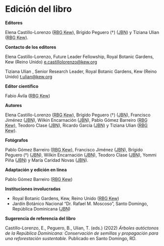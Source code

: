 # Edición del libro {.unnumbered}

**Editores**

Elena Castillo-Lorenzo (<abbr title="Royal Botanic Gardens Kew (El Real Jardín Botánico de Kew)">RBG Kew</abbr>), Brígido Peguero (†) (<abbr title="Jardín Botánico Nacional Dr. Rafael M. Moscoso">JBN</abbr>) y Tiziana Ulian (<abbr title="Royal Botanic Gardens Kew (El Real Jardín Botánico de Kew)">RBG Kew</abbr>).

**Contacto de los editores**

Elena Castillo-Lorenzo, Future Leader Fellowship, Royal Botanic Gardens, Kew (Reino Unido)
[e.castillolorenzo\@kew.org](mailto:e.castillolorenzo@kew.org){.email}

Tiziana Ulian , Senior Research Leader, Royal Botanic Gardens, Kew (Reino Unido)
[t.ulian\@kew.org](mailto:t.ulian@kew.org){.email}

**Editor científico**

Fabio Ávila (<abbr title="Royal Botanic Gardens Kew (El Real Jardín Botánico de Kew)">RBG Kew</abbr>)

**Autores**

Elena Castillo-Lorenzo (<abbr title="Royal Botanic Gardens Kew (El Real Jardín Botánico de Kew)">RBG Kew</abbr>), Brígido Peguero (†) (<abbr title="Jardín Botánico Nacional Dr. Rafael M. Moscoso">JBN</abbr>), Francisco Jiménez (<abbr title="Jardín Botánico Nacional Dr. Rafael M. Moscoso">JBN</abbr>), Wilkin Encarnación (<abbr title="Jardín Botánico Nacional Dr. Rafael M. Moscoso">JBN</abbr>), Pablo Gómez Barreiro (<abbr title="Royal Botanic Gardens Kew (El Real Jardín Botánico de Kew)">RBG Kew</abbr>), Teodoro Clase (<abbr title="Jardín Botánico Nacional Dr. Rafael M. Moscoso">JBN</abbr>), Ricardo García (<abbr title="Jardín Botánico Nacional Dr. Rafael M. Moscoso">JBN</abbr>) y Tiziana Ulian (<abbr title="Royal Botanic Gardens Kew (El Real Jardín Botánico de Kew)">RBG Kew</abbr>).

**Fotógrafos**

Pablo Gómez Barreiro (<abbr title="Royal Botanic Gardens Kew (El Real Jardín Botánico de Kew)">RBG Kew</abbr>), Francisco Jiménez (<abbr title="Jardín Botánico Nacional Dr. Rafael M. Moscoso">JBN</abbr>),  Brígido Peguero (†) (<abbr title="Jardín Botánico Nacional Dr. Rafael M. Moscoso">JBN</abbr>), Wilkin Encarnación (<abbr title="Jardín Botánico Nacional Dr. Rafael M. Moscoso">JBN</abbr>), Teodoro Clase (<abbr title="Jardín Botánico Nacional Dr. Rafael M. Moscoso">JBN</abbr>), Yommi Piña (<abbr title="Jardín Botánico Nacional Dr. Rafael M. Moscoso">JBN</abbr>) y María Caridad Novas (<abbr title="Jardín Botánico Nacional Dr. Rafael M. Moscoso">JBN</abbr>). 

**Adaptación y edición en línea**

Pablo Gómez Barreiro (<abbr title="Royal Botanic Gardens Kew (El Real Jardín Botánico de Kew)">RBG Kew</abbr>)

**Instituciones involucradas**

-   Royal Botanic Gardens, Kew, Reino Unido (<abbr title="Royal Botanic Gardens Kew (El Real Jardín Botánico de Kew)">RBG Kew</abbr>)
-   Jardín Botánico Nacional "Dr. Rafael M. Moscoso", Santo Domingo, República Dominicana (<abbr title="Jardín Botánico Nacional Dr. Rafael M. Moscoso">JBN</abbr>)

**Sugerencia de referencia del libro**

Castillo-Lorenzo, E., Peguero, B., Ulian, T. (eds.) (2022) *Árboles autóctonos de la República Dominicana: Conservación de semillas y propagación para una reforestación sustentable*. Publicado en Santo Domingo, RD.

